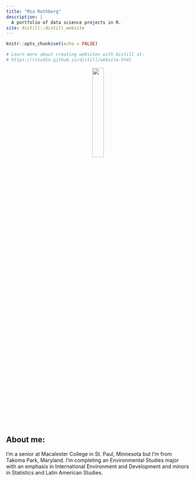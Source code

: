 ```yaml
---
title: "Mia Rothberg"
description: |
  A portfolio of data science projects in R.
site: distill::distill_website
---
```


```r
knitr::opts_chunk$set(echo = FALSE)

# Learn more about creating websites with Distill at:
# https://rstudio.github.io/distill/website.html

```

<center>
![](profile_photo_circle.png){width=25%}
</center>



## About me: 

I'm a senior at Macalester College in St. Paul, Minnesota but I'm from Takoma Park, Maryland. I'm completing an Environmental Studies major with an emphasis in International Environment and Development and minors in Statistics and Latin American Studies.  